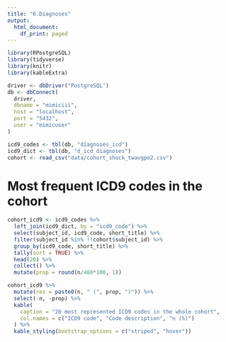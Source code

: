 ```yaml
---
title: "6.Diagnoses"
output:
  html_document:
    df_print: paged
---
```


```r
library(RPostgreSQL)
library(tidyverse)
library(knitr)
library(kableExtra)

driver <- dbDriver("PostgreSQL")
db <- dbConnect(
  driver,
  dbname = "mimiciii",
  host = "localhost",
  port = "5432",
  user = "mimicuser"
)

icd9_codes <- tbl(db, "diagnoses_icd")
icd9_dict <- tbl(db, "d_icd_diagnoses")
cohort <- read_csv("data/cohort_shock_twavgpo2.csv")
```

# Most frequent ICD9 codes in the cohort
```r
cohort_icd9 <- icd9_codes %>%
  left_join(icd9_dict, by = "icd9_code") %>%
  select(subject_id, icd9_code, short_title) %>%
  filter(subject_id %in% !!cohort$subject_id) %>%
  group_by(icd9_code, short_title) %>%
  tally(sort = TRUE) %>%
  head(20) %>%
  collect() %>%
  mutate(prop = round(n/488*100, 1))
```

```r
cohort_icd9 %>%
  mutate(res = paste0(n, " (", prop, ")")) %>%
  select(-n, -prop) %>%
  kable(
    caption = "20 most represented ICD9 codes in the whole cohort",
    col.names = c("ICD9 code", "Code description", "n (%)")
  ) %>%
  kable_styling(bootstrap_options = c("striped", "hover"))
```

